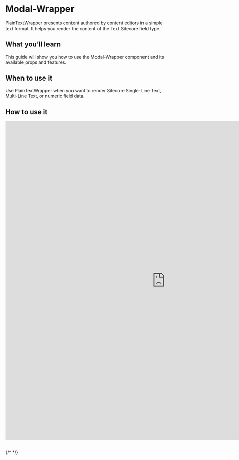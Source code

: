 
<Meta of={ModalWrapperStories} />

# Modal-Wrapper

PlainTextWrapper presents content authored by content editors in a simple text format. It helps you render the content of the Text Sitecore field type.

## What you’ll learn 

This guide will show you how to use the Modal-Wrapper component and its available props and features.

## When to use it 

Use PlainTextWrapper when you want to render Sitecore Single-Line Text, Multi-Line Text, or numeric field data.

## How to use it 

<iframe
  src="https://xmc-hztl-foundation-storybook.vercel.app/?path=/story/helpers-generic-wrappers-modal-wrapper--default"
  width="1000"
  height="1000"
  frameborder="0"
></iframe>

##

{/* <Canvas of={CheckboxStories.Card} /> */}

